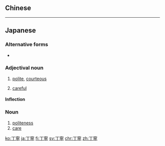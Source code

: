 ==Chinese==
{{zh-see|叮嚀|v}}

----

==Japanese==
{{ja-kanjitab|てい|ねい|yomi=on}}

===Alternative forms===
* {{l|ja|叮嚀}}

===Adjectival noun===
{{ja-adj|infl=na|ていねい}}

# [[polite]], [[courteous]]
#: {{ja-usex|丁寧な言葉遣いで話す|ていねい な ことばづかい で はなす|speak with polite language}}
# [[careful]]

====Inflection====
{{ja-na|ていねい}}

===Noun===
{{ja-noun|ていねい}}

# [[politeness]]
# [[care]]

[[ko:丁寧]]
[[ja:丁寧]]
[[fi:丁寧]]
[[sv:丁寧]]
[[chr:丁寧]]
[[zh:丁寧]]